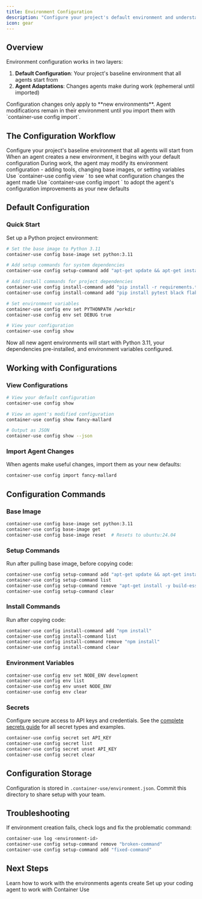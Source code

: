 ```yaml
---
title: Environment Configuration
description: "Configure your project's default environment and understand how agents adapt their environments during work. Manage ephemeral configuration changes made by agents."
icon: gear
---
```


## Overview

Environment configuration works in two layers:

1. **Default Configuration**: Your project's baseline environment that all agents start from
2. **Agent Adaptations**: Changes agents make during work (ephemeral until imported)

<Note>
  Configuration changes only apply to **new environments**. Agent modifications remain in their environment until you import them with `container-use config import`.
</Note>

## The Configuration Workflow

<Steps>
  <Step title="Set Default Configuration">
    Configure your project's baseline environment that all agents will start from
  </Step>
  <Step title="Agent Starts with Defaults">
    When an agent creates a new environment, it begins with your default configuration
  </Step>
  <Step title="Agent Adapts as Needed">
    During work, the agent may modify its environment configuration - adding tools, changing base images, or setting variables
  </Step>
  <Step title="View Agent Changes">
    Use `container-use config view <env>` to see what configuration changes the agent made
  </Step>
  <Step title="Import Useful Changes">
    Use `container-use config import <env>` to adopt the agent's configuration improvements as your new defaults
  </Step>
</Steps>

## Default Configuration

### Quick Start

Set up a Python project environment:

```bash
# Set the base image to Python 3.11
container-use config base-image set python:3.11

# Add setup commands for system dependencies
container-use config setup-command add "apt-get update && apt-get install -y build-essential"

# Add install commands for project dependencies
container-use config install-command add "pip install -r requirements.txt"
container-use config install-command add "pip install pytest black flake8"

# Set environment variables
container-use config env set PYTHONPATH /workdir
container-use config env set DEBUG true

# View your configuration
container-use config show
```

Now all new agent environments will start with Python 3.11, your dependencies pre-installed, and environment variables configured.

## Working with Configurations

### View Configurations

```bash
# View your default configuration
container-use config show

# View an agent's modified configuration
container-use config show fancy-mallard

# Output as JSON
container-use config show --json
```

### Import Agent Changes

When agents make useful changes, import them as your new defaults:

```bash
container-use config import fancy-mallard
```

## Configuration Commands

### Base Image

```bash
container-use config base-image set python:3.11
container-use config base-image get
container-use config base-image reset  # Resets to ubuntu:24.04
```

### Setup Commands

Run after pulling base image, before copying code:

```bash
container-use config setup-command add "apt-get update && apt-get install -y build-essential"
container-use config setup-command list
container-use config setup-command remove "apt-get install -y build-essential"
container-use config setup-command clear
```

### Install Commands

Run after copying code:

```bash
container-use config install-command add "npm install"
container-use config install-command list
container-use config install-command remove "npm install"
container-use config install-command clear
```

### Environment Variables

```bash
container-use config env set NODE_ENV development
container-use config env list
container-use config env unset NODE_ENV
container-use config env clear
```

### Secrets

Configure secure access to API keys and credentials. See the [complete secrets guide](/secrets) for all secret types and examples.

```bash
container-use config secret set API_KEY
container-use config secret list
container-use config secret unset API_KEY
container-use config secret clear
```


## Configuration Storage

Configuration is stored in `.container-use/environment.json`. Commit this directory to share setup with your team.

## Troubleshooting

If environment creation fails, check logs and fix the problematic command:

```bash
container-use log <environment-id>
container-use config setup-command remove "broken-command"
container-use config setup-command add "fixed-command"
```


## Next Steps

<CardGroup cols={2}>
  <Card
    title="Environment Workflow"
    icon="arrows-rotate"
    href="/environment-workflow"
  >
    Learn how to work with the environments agents create
  </Card>
  <Card title="Agent Integrations" icon="robot" href="/agent-integrations">
    Set up your coding agent to work with Container Use
  </Card>
</CardGroup>